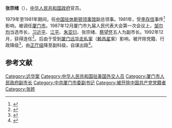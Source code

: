 '''张宗绪'''（{{bd|20世纪||catIdx=Z}}），[[中华人民共和国政府|中华人民共和国政府]]官员。

1979年至1981年期间，任[[中国驻休斯顿领事馆|中国驻休斯顿领事馆]]副总领事。1981年，受[[李存信_(舞蹈家)|李存信]]事件<ref>{{Cite web |url=http://www.licunxin.com/ |title=存档副本 |accessdate=2014-11-17 |archive-date=2004-03-22 |archive-url=https://web.archive.org/web/20040322053412/http://licunxin.com/ |dead-url=yes }}</ref>影响，被调任[[厦门市|厦门市]]。1987年12月厦门市九届人民代表大会第一次会议上，[[邹尔均|邹尔均]]当选市长，[[习近平|习近平]]、[[江平|江平]]、[[朱亚衍|朱亚衍]]、张宗绪、[[蔡望怀|蔡望怀]]五人为副市长。1992年12月，获得连任<ref>{{Cite web|url=http://www.fzb.xm.gov.cn/dqsjk/xmsz/xmsz2/|title=厦门市志·第二册>>卷十三 人民代表大会>>第二章 市人民代表大会>>第二节 历届人民代表大会|accessdate=2017-09-18|author=|date=|work=|publisher=厦门地情网，来源：厦门市地方志编纂委员会编《厦门市志》第二册|language=Zh-hans|archive-date=2017-09-18|archive-url=https://web.archive.org/web/20170918021228/http://www.fzb.xm.gov.cn/dqsjk/xmsz/xmsz2/}}</ref>。后由于受到[[遠華案|厦门远华走私案]]（[[赖昌星|赖昌星]]案）影响，被开除党籍、行政降级<ref>{{Cite web |url=http://www.people.com.cn/GB/shehui/212/2304/3332/20021125/873359.html |title=厦门远华案部分职务犯罪人员名单及处理结果 |accessdate=2017-09-18 |author= |date=2002-11-25 |work= |publisher=人民网 |language=Zh-hans |archive-date=2016-03-04 |archive-url=https://web.archive.org/web/20160304205752/http://www.people.com.cn/GB/shehui/212/2304/3332/20021125/873359.html }}</ref>，由[[正厅级|正厅级]]降至副科级，自谋出路<ref>{{Cite web |url=http://news.ifeng.com/history/zhongguoxiandaishi/detail_2012_09/28/17971571_1.shtml |title=远华案涉案人现状：有的官员下海开发房地产 |accessdate=2017-09-18 |author=伏昕 |date=2012-09-28 |work= |publisher=凤凰网，来源：人民文摘 |language=Zh-hans |archive-date=2017-09-18 |archive-url=https://web.archive.org/web/20170918022043/http://news.ifeng.com/history/zhongguoxiandaishi/detail_2012_09/28/17971571_1.shtml }}</ref>。

== 参考文献 ==
{{reflist|25em}}

[[Category:远华案|Category:远华案]]
[[Category:中华人民共和国驻美国外交人员|Category:中华人民共和国驻美国外交人员]]
[[Category:厦门市人民政府副市长|Category:厦门市人民政府副市长]]
[[Category:中共厦门市委副书记|Category:中共厦门市委副书记]]
[[Category:被开除中国共产党党籍者|Category:被开除中国共产党党籍者]]
[[Category:张姓|Category:张姓]]